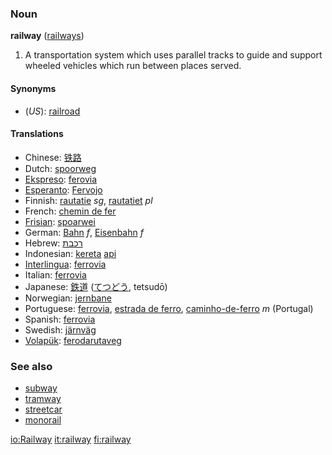===Noun===
'''railway''' ([[railways]])

#A transportation system which uses parallel tracks to guide and support wheeled vehicles which run between places served.

====Synonyms====
*(''US''): [[railroad]]

====Translations====
*Chinese: [[铁路]]
*Dutch: [[spoorweg]]
*[[Ekspreso]]: [[ferovia]]
*[[Esperanto]]: [[Fervojo]]
*Finnish: [[rautatie]] ''sg'', [[rautatiet]] ''pl''
*French: [[chemin de fer]]
*[[Frisian]]: [[spoarwei]]
*German: [[Bahn]] ''f'', [[Eisenbahn]] ''f''
*Hebrew: [[רכבת]]
*Indonesian: [[kereta]] [[api]]
*[[Interlingua]]: [[ferrovia]]
*Italian: [[ferrovia]]
*Japanese: [[鉄道]] ([[てつどう]], tetsudō)
*Norwegian: [[jernbane]]
*Portuguese: [[ferrovia]], [[estrada de ferro]], [[caminho-de-ferro]] ''m'' (Portugal)
*Spanish: [[ferrovia]]
*Swedish: [[järnväg]]
*[[Volapük]]: [[ferodarutaveg]]

=== See also ===
* [[subway]]
* [[tramway]]
* [[streetcar]]
* [[monorail]]

[[io:Railway]]
[[it:railway]]
[[fi:railway]]
